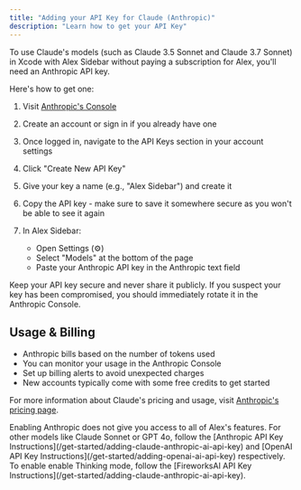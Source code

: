 ```yaml
---
title: "Adding your API Key for Claude (Anthropic)"
description: "Learn how to get your API Key"
---
```


To use Claude's models (such as Claude 3.5 Sonnet and Claude 3.7 Sonnet) in Xcode with Alex Sidebar without paying a subscription for Alex, you'll need an Anthropic API key.

Here's how to get one:

1. Visit [Anthropic's Console](https://console.anthropic.com/)

2. Create an account or sign in if you already have one

3. Once logged in, navigate to the API Keys section in your account settings

4. Click "Create New API Key"

5. Give your key a name (e.g., "Alex Sidebar") and create it

6. Copy the API key - make sure to save it somewhere secure as you won't be able to see it again

7. In Alex Sidebar:
   - Open Settings (⚙️)
   - Select "Models" at the bottom of the page
   - Paste your Anthropic API key in the Anthropic text field

<Note>
  Keep your API key secure and never share it publicly. If you suspect your key has been compromised, you should immediately rotate it in the Anthropic Console.
</Note>

## Usage & Billing

- Anthropic bills based on the number of tokens used
- You can monitor your usage in the Anthropic Console
- Set up billing alerts to avoid unexpected charges
- New accounts typically come with some free credits to get started

For more information about Claude's pricing and usage, visit [Anthropic's pricing page](https://www.anthropic.com/pricing).

<Note>
  Enabling Anthropic does not give you access to all of Alex's features. For other models like Claude Sonnet or GPT 4o, follow the [Anthropic API Key Instructions](/get-started/adding-claude-anthropic-ai-api-key) and [OpenAI API Key Instructions](/get-started/adding-openai-ai-api-key) respectively. To enable enable Thinking mode, follow the [FireworksAI API Key Instructions](/get-started/adding-claude-anthropic-ai-api-key).
</Note>
